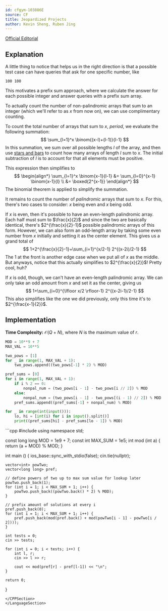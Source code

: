 ```yaml
---
id: cfgym-103886E
source: CF
title: Jeopardized Projects
author: Kevin Sheng, Ruben Jing
---
```


[Official Editorial](https://codeforces.com/gym/103886/attachments/download/17094/Cereal_Codes_SUMMER_2022_EDITORIAL.pdf#page=2)

## Explanation

A little thing to notice that helps us in the right direction is that a possible
test case can have queries that ask for one specific number, like
```
100 100
```
This motivates a prefix sum approach, where we calculate the answer for each
possible integer and answer queries with a prefix sum array.

To actually count the number of non-palindromic arrays that sum to an integer
(which we'll refer to as $x$ from now on), we can use complimentary counting.

To count the total number of arrays that sum to $x$, *period*, we evaluate
the following summation:
$$
\sum_{l=1}^x \binom{(x-l)+(l-1)}{l-1}
$$
In this summation, we sum over all possible lengths $l$ of the array,
and then use [stars and bars](https://en.wikipedia.org/wiki/Stars_and_bars_(combinatorics))
to count how many arrays of length $l$ sum to $x$.
The initial subtraction of $l$ is to account for that all elements must be positive.

This expression then simplifies to
$$
\begin{align*}
\sum_{l=1}^x \binom{x-1}{l-1} &= \sum_{l=0}^{x-1} \binom{x-1}{l} \\
&= \boxed{2^{x-1}}
\end{align*}
$$
The binomial theorem is applied to simplify the summation.

It remains to count the number of *palindromic* arrays that sum to $x$.
For this, there's two cases to consider: $x$ being even and $x$ being odd.

If $x$ is even, then it's possible to have an even-length palindromic array.
Each half must sum to $\frac{x}{2}$ and since the two are basically identical,
there's $2^{\frac{x}{2}-1}$ possible palindromic arrays of this form.
However, we can also form an odd-length array by taking some even number
from $x$ initially and setting it as the center element.
This gives us a grand total of
$$
1+2^{\frac{x}{2}-1}+\sum_{i=1}^{x/2-1} 2^{(x-2i)/2-1}
$$
The $1$ at the front is another edge case when we put all of $x$ as the middle.
But anyways, notice that this actually simplifies to $2^{\frac{x}{2}}$!
Pretty cool, huh?

If $x$ is odd, though, we can't have an even-length palindromic array.
We can only take an odd amount from $x$ and set it as the center, giving us
$$
1+\sum_{i=0}^{\lfloor x/2 \rfloor-1} 2^{(x-2i-1)/2-1}
$$
This also simplifies like the one we did previously, only this time it's to $2^{\frac{x-1}{2}}$.

## Implementation

**Time Complexity:** $\mathcal{O}(Q+N)$, where $N$ is the maximum value of $r$.

<LanguageSection>
<PySection>

```py
MOD = 10**9 + 7
MAX_VAL = 10**5

two_pows = [1]
for _ in range(1, MAX_VAL + 1):
	two_pows.append((two_pows[-1] * 2) % MOD)

pref_sums = [0]
for i in range(1, MAX_VAL + 1):
	if i % 2 == 0:
		nonpal_num = (two_pows[i - 1] - two_pows[i // 2]) % MOD
	else:
		nonpal_num = (two_pows[i - 1] - two_pows[(i - 1) // 2]) % MOD
	pref_sums.append((pref_sums[-1] + nonpal_num) % MOD)

for _ in range(int(input())):
	lo, hi = [int(i) for i in input().split()]
	print((pref_sums[hi] - pref_sums[lo - 1]) % MOD)
```

</PySection>
<CPPSection>
```cpp
#include <bits/stdc++.h>
using namespace std;

const long long MOD = 1e9 + 7;
const int MAX_SUM = 1e5;
int mod (int a) { return (a + MOD) % MOD; }

int main () {
    ios_base::sync_with_stdio(false);
    cin.tie(nullptr);

    vector<int> powTwo;
    vector<long long> pref;

    // define powers of two up to max sum value for lookup later
    powTwo.push_back(1);
    for (int i = 1; i < MAX_SUM + 1; i++) {
        powTwo.push_back((powTwo.back() * 2) % MOD);
    }

    // prefix amount of solutions at every i
    pref.push_back(0);
    for (int i = 1; i < MAX_SUM + 1; i++) {
        pref.push_back(mod(pref.back() + mod(powTwo[i - 1] - powTwo[i / 2])));
    }

    int tests = 0;
    cin >> tests;

    for (int i = 0; i < tests; i++) {
        int l, r;
        cin >> l >> r;

        cout << mod(pref[r] - pref[l-1]) << "\n";
    }

    return 0;
}
```
</CPPSection>
</LanguageSection>
